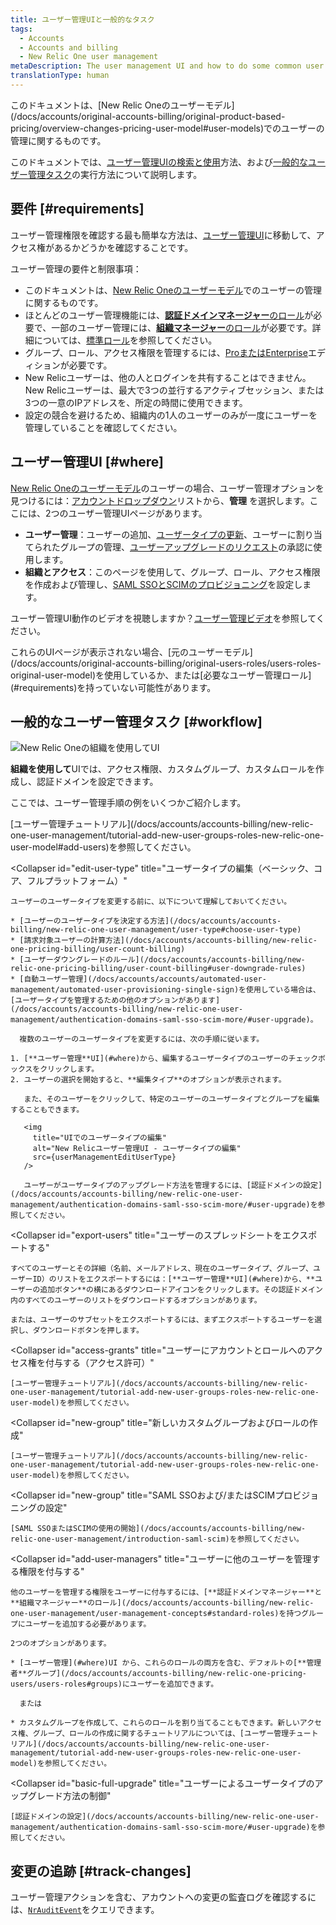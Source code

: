 ```yaml
---
title: ユーザー管理UIと一般的なタスク
tags:
  - Accounts
  - Accounts and billing
  - New Relic One user management
metaDescription: The user management UI and how to do some common user management tasks (New Relic One user model).
translationType: human
---
```




<Callout title="新規ユーザーモデル">
  このドキュメントは、[New Relic Oneのユーザーモデル](/docs/accounts/original-accounts-billing/original-product-based-pricing/overview-changes-pricing-user-model#user-models)でのユーザーの管理に関するものです。
</Callout>

このドキュメントでは、[ユーザー管理UIの検索と使用](#where)方法、および[一般的なユーザー管理タスク](#workflow)の実行方法について説明します。

## 要件 [#requirements]

ユーザー管理権限を確認する最も簡単な方法は、[ユーザー管理UI](#where)に移動して、アクセス権があるかどうかを確認することです。

ユーザー管理の要件と制限事項：

* このドキュメントは、[New Relic Oneのユーザーモデル](/docs/accounts/original-accounts-billing/original-product-based-pricing/overview-user-models)でのユーザーの管理に関するものです。
* ほとんどのユーザー管理機能には、[**認証ドメインマネージャー**のロール](/docs/accounts/accounts-billing/new-relic-one-user-management/user-management-concepts#standard-roles)が必要で、一部のユーザー管理には、[**組織マネージャー**のロール](/docs/accounts/accounts-billing/new-relic-one-user-management/user-management-concepts#standard-roles)が必要です。詳細については、[標準ロール](/docs/accounts/accounts-billing/new-relic-one-user-management/user-management-concepts#standard-roles)を参照してください。
* グループ、ロール、アクセス権限を管理するには、[ProまたはEnterprise](https://newrelic.com/pricing)エディションが必要です。
* New Relicユーザーは、他の人とログインを共有することはできません。New Relicユーザーは、最大で3つの並行するアクティブセッション、または3つの一意のIPアドレスを、所定の時間に使用できます。
* 設定の競合を避けるため、組織内の1人のユーザーのみが一度にユーザーを管理していることを確認してください。

## ユーザー管理UI [#where]

[New Relic Oneのユーザーモデル](/docs/accounts/original-accounts-billing/original-product-based-pricing/overview-user-models)のユーザーの場合、ユーザー管理オプションを見つけるには：[アカウントドロップダウン](/docs/using-new-relic/welcome-new-relic/get-started/glossary#account-dropdown)リストから、**管理** を選択します。ここには、2つのユーザー管理UIページがあります。

* **ユーザー管理**：ユーザーの追加、[ユーザータイプの更新](#edit-user-type)、ユーザーに割り当てられたグループの管理、[ユーザーアップグレードのリクエスト](/docs/accounts/accounts-billing/new-relic-one-user-management/authentication-domains-saml-sso-scim-more/#session-mgmt)の承認に使用します。
* **組織とアクセス**：このページを使用して、グループ、ロール、アクセス権限を作成および管理し、[SAML SSOとSCIMのプロビジョニング](/docs/accounts/accounts-billing/new-relic-one-user-management/authentication-domains-saml-sso-scim-more)を設定します。

ユーザー管理UI動作のビデオを視聴しますか？[ユーザー管理ビデオ](/docs/accounts/accounts-billing/new-relic-one-user-management/user-mgmt-videos)を参照してください。

<Callout variant="important">
  これらのUIページが表示されない場合、[元のユーザーモデル](/docs/accounts/original-accounts-billing/original-users-roles/users-roles-original-user-model)を使用しているか、または[必要なユーザー管理ロール](#requirements)を持っていない可能性があります。
</Callout>

## 一般的なユーザー管理タスク [#workflow]

<img
  title="New Relic Oneの組織を使用してUI"
  alt="New Relic Oneの組織を使用してUI"
  src={newRelicOneUserMgmt}
/> <figcaption>**組織を使用して**UIでは、アクセス権限、カスタムグループ、カスタムロールを作成し、認証ドメインを設定できます。</figcaption>

ここでは、ユーザー管理手順の例をいくつかご紹介します。

<CollapserGroup>
  <Collapser
    id="add-users"
    title="ユーザーの追加、編集、削除"
  >
    [ユーザー管理チュートリアル](/docs/accounts/accounts-billing/new-relic-one-user-management/tutorial-add-new-user-groups-roles-new-relic-one-user-model#add-users)を参照してください。
  </Collapser>

  <Collapser
    id="edit-user-type"
    title="ユーザータイプの編集（ベーシック、コア、フルプラットフォーム）"
  >
    ユーザーのユーザータイプを変更する前に、以下について理解しておいてください。

    * [ユーザーのユーザータイプを決定する方法](/docs/accounts/accounts-billing/new-relic-one-user-management/user-type#choose-user-type)
    * [請求対象ユーザーの計算方法](/docs/accounts/accounts-billing/new-relic-one-pricing-billing/user-count-billing)
    * [ユーザーダウングレードのルール](/docs/accounts/accounts-billing/new-relic-one-pricing-billing/user-count-billing#user-downgrade-rules)
    * [自動ユーザー管理](/docs/accounts/accounts/automated-user-management/automated-user-provisioning-single-sign)を使用している場合は、[ユーザータイプを管理するための他のオプションがあります](/docs/accounts/accounts-billing/new-relic-one-user-management/authentication-domains-saml-sso-scim-more/#user-upgrade)。

      複数のユーザーのユーザータイプを変更するには、次の手順に従います。

    1. [**ユーザー管理**UI](#where)から、編集するユーザータイプのユーザーのチェックボックスをクリックします。
    2. ユーザーの選択を開始すると、**編集タイプ**のオプションが表示されます。

       また、そのユーザーをクリックして、特定のユーザーのユーザータイプとグループを編集することもできます。

       <img
         title="UIでのユーザータイプの編集"
         alt="New Relicユーザー管理UI - ユーザータイプの編集"
         src={userManagementEditUserType}
       />

       ユーザーがユーザータイプのアップグレード方法を管理するには、[認証ドメインの設定](/docs/accounts/accounts-billing/new-relic-one-user-management/authentication-domains-saml-sso-scim-more/#user-upgrade)を参照してください。
  </Collapser>

  <Collapser
    id="export-users"
    title="ユーザーのスプレッドシートをエクスポートする"
  >
    すべてのユーザーとその詳細（名前、メールアドレス、現在のユーザータイプ、グループ、ユーザーID）のリストをエクスポートするには：[**ユーザー管理**UI](#where)から、**ユーザーの追加ボタン**の横にあるダウンロードアイコンをクリックします。その認証ドメイン内のすべてのユーザーのリストをダウンロードするオプションがあります。

    または、ユーザーのサブセットをエクスポートするには、まずエクスポートするユーザーを選択し、ダウンロードボタンを押します。
  </Collapser>

  <Collapser
    id="access-grants"
    title="ユーザーにアカウントとロールへのアクセス権を付与する（アクセス許可）"
  >
    [ユーザー管理チュートリアル](/docs/accounts/accounts-billing/new-relic-one-user-management/tutorial-add-new-user-groups-roles-new-relic-one-user-model)を参照してください。
  </Collapser>

  <Collapser
    id="new-group"
    title="新しいカスタムグループおよびロールの作成"
  >
    [ユーザー管理チュートリアル](/docs/accounts/accounts-billing/new-relic-one-user-management/tutorial-add-new-user-groups-roles-new-relic-one-user-model)を参照してください。
  </Collapser>

  <Collapser
    id="new-group"
    title="SAML SSOおよび/またはSCIMプロビジョニングの設定"
  >
    [SAML SSOまたはSCIMの使用の開始](/docs/accounts/accounts-billing/new-relic-one-user-management/introduction-saml-scim)を参照してください。
  </Collapser>

  <Collapser
    id="add-user-managers"
    title="ユーザーに他のユーザーを管理する権限を付与する"
  >
    他のユーザーを管理する権限をユーザーに付与するには、[**認証ドメインマネージャー**と**組織マネージャー**のロール](/docs/accounts/accounts-billing/new-relic-one-user-management/user-management-concepts#standard-roles)を持つグループにユーザーを追加する必要があります。

    2つのオプションがあります。

    * [ユーザー管理](#where)UI から、これらのロールの両方を含む、デフォルトの[**管理者**グループ](/docs/accounts/accounts-billing/new-relic-one-pricing-users/users-roles#groups)にユーザーを追加できます。

      または

    * カスタムグループを作成して、これらのロールを割り当てることもできます。新しいアクセス権、グループ、ロールの作成に関するチュートリアルについては、[ユーザー管理チュートリアル](/docs/accounts/accounts-billing/new-relic-one-user-management/tutorial-add-new-user-groups-roles-new-relic-one-user-model)を参照してください。
  </Collapser>

  <Collapser
    id="basic-full-upgrade"
    title="ユーザーによるユーザータイプのアップグレード方法の制御"
  >
    [認証ドメインの設定](/docs/accounts/accounts-billing/new-relic-one-user-management/authentication-domains-saml-sso-scim-more/#user-upgrade)を参照してください。
  </Collapser>
</CollapserGroup>

## 変更の追跡 [#track-changes]

ユーザー管理アクションを含む、アカウントへの変更の監査ログを確認するには、[`NrAuditEvent`](/docs/insights/insights-data-sources/default-data/nrauditevent-event-data-query-examples)をクエリできます。
